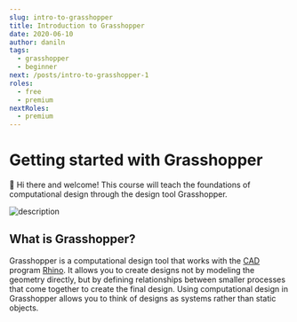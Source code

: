 ```yaml
---
slug: intro-to-grasshopper
title: Introduction to Grasshopper
date: 2020-06-10
author: daniln
tags:
  - grasshopper
  - beginner
next: /posts/intro-to-grasshopper-1
roles:
  - free
  - premium
nextRoles:
  - premium
---
```


# Getting started with Grasshopper

👋 Hi there and welcome! This course will teach the foundations of computational design through the design tool Grasshopper.

![description](/images/4-1-1.png)

## What is Grasshopper?

Grasshopper is a computational design tool that works with the [CAD](https://en.wikipedia.org/wiki/Computer-aided_design) program [Rhino](https://www.rhino3d.com/). It allows you to create designs not by modeling the geometry directly, but by defining relationships between smaller processes that come together to create the final design. Using computational design in Grasshopper allows you to think of designs as systems rather than static objects.